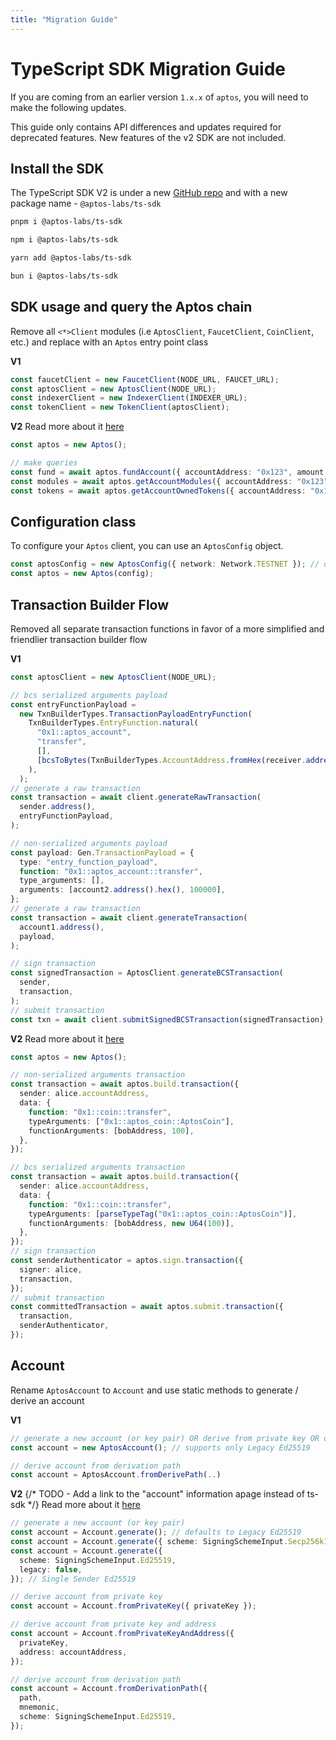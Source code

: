 ```yaml
---
title: "Migration Guide"
---
```



# TypeScript SDK Migration Guide

If you are coming from an earlier version `1.x.x` of `aptos`, you will need to make the following updates.

<Callout type="info">
This guide only contains API differences and updates required for deprecated features. New features of the v2 SDK are not included.
</Callout>

## Install the SDK

The TypeScript SDK V2 is under a new [GitHub repo](https://github.com/aptos-labs/aptos-ts-sdk) and with a new package name - `@aptos-labs/ts-sdk`

<Tabs groupId="install-sdk">
  <TabItem value="pnpm" label="pnpm">

  ```bash filename="Terminal"
  pnpm i @aptos-labs/ts-sdk
  ```

  </TabItem>
  <TabItem value="npm" label="npm">

  ```bash filename="Terminal"
  npm i @aptos-labs/ts-sdk
  ```

  </TabItem>
  <TabItem value="yarn" label="yarn">

  ```bash filename="Terminal"
  yarn add @aptos-labs/ts-sdk
  ```

  </TabItem>
    <TabItem value="bun" label="bun">

  ```bash filename="Terminal"
  bun i @aptos-labs/ts-sdk
  ```

  </TabItem>
</Tabs>

## SDK usage and query the Aptos chain

Remove all `<*>Client` modules (i.e `AptosClient`, `FaucetClient`, `CoinClient`, etc.) and replace with an `Aptos` entry point class

**V1**

```ts filename="v1.ts"
const faucetClient = new FaucetClient(NODE_URL, FAUCET_URL);
const aptosClient = new AptosClient(NODE_URL);
const indexerClient = new IndexerClient(INDEXER_URL);
const tokenClient = new TokenClient(aptosClient);
```

**V2**
<Callout type="info">
Read more about it [here](../../ts-sdk.mdx)
</Callout>

```ts filename="v2.ts"
const aptos = new Aptos();

// make queries
const fund = await aptos.fundAccount({ accountAddress: "0x123", amount: 100 });
const modules = await aptos.getAccountModules({ accountAddress: "0x123" });
const tokens = await aptos.getAccountOwnedTokens({ accountAddress: "0x123" });
```

## Configuration class

To configure your `Aptos` client, you can use an `AptosConfig` object.

```ts filename="v2.ts"
const aptosConfig = new AptosConfig({ network: Network.TESTNET }); // default to devnet
const aptos = new Aptos(config);
```

## Transaction Builder Flow

Removed all separate transaction functions in favor of a more simplified and friendlier transaction builder flow

**V1**

```ts filename="v1.ts"
const aptosClient = new AptosClient(NODE_URL);

// bcs serialized arguments payload
const entryFunctionPayload =
  new TxnBuilderTypes.TransactionPayloadEntryFunction(
    TxnBuilderTypes.EntryFunction.natural(
      "0x1::aptos_account",
      "transfer",
      [],
      [bcsToBytes(TxnBuilderTypes.AccountAddress.fromHex(receiver.address()))],
    ),
  );
// generate a raw transaction
const transaction = await client.generateRawTransaction(
  sender.address(),
  entryFunctionPayload,
);

// non-serialized arguments payload
const payload: Gen.TransactionPayload = {
  type: "entry_function_payload",
  function: "0x1::aptos_account::transfer",
  type_arguments: [],
  arguments: [account2.address().hex(), 100000],
};
// generate a raw transaction
const transaction = await client.generateTransaction(
  account1.address(),
  payload,
);

// sign transaction
const signedTransaction = AptosClient.generateBCSTransaction(
  sender,
  transaction,
);
// submit transaction
const txn = await client.submitSignedBCSTransaction(signedTransaction);
```

**V2**
<Callout type="info">
Read more about it [here](../building-transactions.mdx)
</Callout>

```ts filename="v2.ts"
const aptos = new Aptos();

// non-serialized arguments transaction
const transaction = await aptos.build.transaction({
  sender: alice.accountAddress,
  data: {
    function: "0x1::coin::transfer",
    typeArguments: ["0x1::aptos_coin::AptosCoin"],
    functionArguments: [bobAddress, 100],
  },
});

// bcs serialized arguments transaction
const transaction = await aptos.build.transaction({
  sender: alice.accountAddress,
  data: {
    function: "0x1::coin::transfer",
    typeArguments: [parseTypeTag("0x1::aptos_coin::AptosCoin")],
    functionArguments: [bobAddress, new U64(100)],
  },
});
// sign transaction
const senderAuthenticator = aptos.sign.transaction({
  signer: alice,
  transaction,
});
// submit transaction
const committedTransaction = await aptos.submit.transaction({
  transaction,
  senderAuthenticator,
});
```

## Account

Rename `AptosAccount` to `Account` and use static methods to generate / derive an account

**V1**

```ts filename="v1.ts"
// generate a new account (or key pair) OR derive from private key OR derive from private key and address
const account = new AptosAccount(); // supports only Legacy Ed25519

// derive account from derivation path
const account = AptosAccount.fromDerivePath(..)
```

**V2**
{/* TODO - Add a link to the "account" information apage instead of ts-sdk */}
<Callout type="info">
Read more about it [here](../../ts-sdk.mdx)
</Callout>

```ts filename="v2.ts"
// generate a new account (or key pair)
const account = Account.generate(); // defaults to Legacy Ed25519
const account = Account.generate({ scheme: SigningSchemeInput.Secp256k1 }); // Single Sender Secp256k1
const account = Account.generate({
  scheme: SigningSchemeInput.Ed25519,
  legacy: false,
}); // Single Sender Ed25519

// derive account from private key
const account = Account.fromPrivateKey({ privateKey });

// derive account from private key and address
const account = Account.fromPrivateKeyAndAddress({
  privateKey,
  address: accountAddress,
});

// derive account from derivation path
const account = Account.fromDerivationPath({
  path,
  mnemonic,
  scheme: SigningSchemeInput.Ed25519,
});
```
